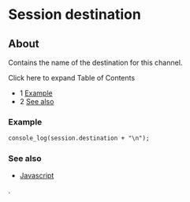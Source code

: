 
# Session destination 

 

## About

Contains the name of the destination for this channel.

Click here to expand Table of Contents

* 1 [Example](#example)
* 2 [See also](#see-also)

### Example

```xml
console_log(session.destination + "\n");
```

### See also

* [Javascript](../index.mdx#api)

.



